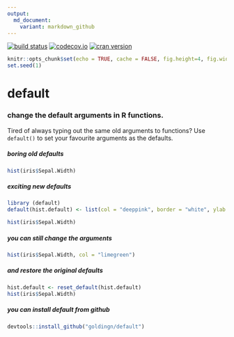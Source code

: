 ```yaml
---
output:
  md_document:
    variant: markdown_github
---
```


[![build status](https://travis-ci.org/goldingn/default.svg?branch=master)](https://travis-ci.org/goldingn/default)
[![codecov.io](https://codecov.io/github/goldingn/default/coverage.svg?branch=master)](https://codecov.io/github/goldingn/default?branch=master)
[![cran version](http://www.r-pkg.org/badges/version/default)](https://cran.rstudio.com/web/packages/default)

```r
knitr::opts_chunk$set(echo = TRUE, cache = FALSE, fig.height=4, fig.width=5)
set.seed(1)
```

# default
### change the default arguments in R functions.

Tired of always typing out the same old arguments to functions?  Use `default()` to set your favourite arguments as the defaults.

##### boring old defaults

```r
hist(iris$Sepal.Width)
```

##### exciting new defaults

```r
library (default)
default(hist.default) <- list(col = "deeppink", border = "white", ylab = "", main = "")

hist(iris$Sepal.Width)
```

##### you can still change the arguments

```r
hist(iris$Sepal.Width, col = "limegreen")
```

##### and restore the original defaults

```r
hist.default <- reset_default(hist.default)
hist(iris$Sepal.Width)
```

##### you can install default from github

```r
devtools::install_github("goldingn/default")
```
